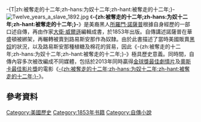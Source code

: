 -{T|zh:被奪走的十二年;zh-hans:为奴十二年;zh-hant:被奪走的十二年;}-
{{noteTA
|1=zh-cn:所罗门·诺瑟普;zh-hant:所羅門·諾薩普;
}}
{{Infobox book| <!-- See Wikipedia:WikiProject_Novels or Wikipedia:WikiProject_Books -->
| name          = 《-{zh:被奪走的十二年;zh-hans:为奴十二年;zh-hant:被奪走的十二年;}-》| title_orig    =
Twelve Years a Slave| translator    =
| image         = Solomon Northup 001.jpg
| border        = yes
| caption       = 《-{zh:被奪走的十二年;zh-hans:为奴十二年;zh-hant:被奪走的十二年;}-》插圖 (1855)
| author        = [[所羅門·諾薩普|所羅門·諾薩普]]
| illustrator   =
| cover_artist  =
|dewey = 301.45
| country       = 美國
| language      = 英文
| series        =
| genre         = [[自傳|自傳]]
| publisher     = [[James_Cephas_Derby|Derby & Miller]], [[Auburn,_New_York|Auburn, New York]]<ref name=derby1884>{{Citation |publisher=G.W. Carleton & Co. |publication-place=New York |title=Fifty Years Among Authors, Books and Publishers |chapter=William H. Seward |chapterurl=https://archive.org/stream/fiftyyearsamonga00derbuoft#page/62/mode/2up |author = J.C. Derby |publication-date = 1884 |pages=62–63}}</ref>
| pub_date      = 1853年<ref>''The Picayune'', 6 February 1853, Page 6</ref>
| media_type    = 硬本
| pages         =
| isbn          = 978-1-84391-471-6
}}
[[File:Twelve_years_a_slave_1892.jpg|thumb]]
《'''-{zh:被奪走的十二年;zh-hans:为奴十二年;zh-hant:被奪走的十二年;}-'''》是美裔黑人[[所羅門·諾薩普|所羅門·諾薩普]]根據自身經歷的一部口述自傳，再由作家[[大衛·威爾遜|大衛·威爾遜]]編輯成書，於1853年出版。自傳講述諾薩普在華盛頓被綁架，再輾轉被賣到路易斯安那作為奴隸。由於此書描述了當時美國販賣[[黑奴|黑奴]]的狀況，以及路易斯安那種植糖及棉花的貿易，因此《-{zh:被奪走的十二年;zh-hans:为奴十二年;zh-hant:被奪走的十二年;}-》極具歷史意義。同時間，自傳內容多次被改編成不同媒體，包括於2013年同時贏得[[金球獎最佳劇情片|金球獎最佳劇情片]]及[[奧斯卡最佳影片獎|奧斯卡最佳影片獎]]的電影《[[为奴十二年|-{zh:被奪走的十二年;zh-hans:为奴十二年;zh-hant:被奪走的十二年;}-]]》。

==參考資料==
{{REFLIST}}

[[Category:美國歷史|Category:美國歷史]]
[[Category:1853年书籍|Category:1853年书籍]]
[[Category:自傳小說|Category:自傳小說]]